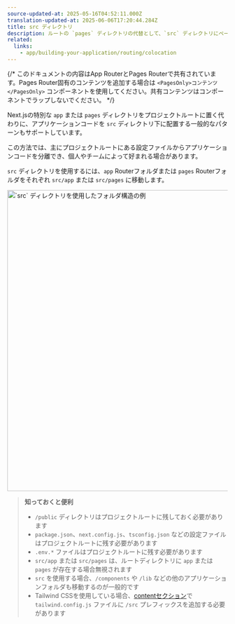 ```yaml
---
source-updated-at: 2025-05-16T04:52:11.000Z
translation-updated-at: 2025-06-06T17:20:44.284Z
title: src ディレクトリ
description: ルートの `pages` ディレクトリの代替として、`src` ディレクトリにページを保存できます。
related:
  links:
    - app/building-your-application/routing/colocation
---
```


{/* このドキュメントの内容はApp RouterとPages Routerで共有されています。Pages Router固有のコンテンツを追加する場合は `<PagesOnly>コンテンツ</PagesOnly>` コンポーネントを使用してください。共有コンテンツはコンポーネントでラップしないでください。 */}

Next.jsの特別な `app` または `pages` ディレクトリをプロジェクトルートに置く代わりに、アプリケーションコードを `src` ディレクトリ下に配置する一般的なパターンもサポートしています。

この方法では、主にプロジェクトルートにある設定ファイルからアプリケーションコードを分離でき、個人やチームによって好まれる場合があります。

`src` ディレクトリを使用するには、`app` Routerフォルダまたは `pages` Routerフォルダをそれぞれ `src/app` または `src/pages` に移動します。

<Image
  alt="`src` ディレクトリを使用したフォルダ構造の例"
  srcLight="/docs/light/project-organization-src-directory.png"
  srcDark="/docs/dark/project-organization-src-directory.png"
  width="1600"
  height="687"
/>

> **知っておくと便利**
>
> - `/public` ディレクトリはプロジェクトルートに残しておく必要があります
> - `package.json`、`next.config.js`、`tsconfig.json` などの設定ファイルはプロジェクトルートに残す必要があります
> - `.env.*` ファイルはプロジェクトルートに残す必要があります
> - `src/app` または `src/pages` は、ルートディレクトリに `app` または `pages` が存在する場合無視されます
> - `src` を使用する場合、`/components` や `/lib` などの他のアプリケーションフォルダも移動するのが一般的です
> - Tailwind CSSを使用している場合、[contentセクション](https://tailwindcss.com/docs/content-configuration)で `tailwind.config.js` ファイルに `/src` プレフィックスを追加する必要があります